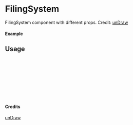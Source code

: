 
<Meta of={FilingSystem} title="unDraw/FilingSystem" />

# FilingSystem

FilingSystem component with different props.
Credit: [unDraw](https://undraw.co/illustrations)

#### Example

<Canvas of={FilingSystem.Primary} />

## Usage

```ts
import { FilingSystem } from "yadl-ui";

const Example = () => {
  return (
      <FilingSystem />
  );
};

export default Example;
```

#### Credits
[unDraw](https://undraw.co/illustrations)
